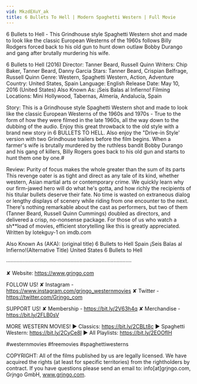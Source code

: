 ```yaml
---
vid: MkzdEXuY_ak
title: 6 Bullets To Hell | Modern Spaghetti Western | Full Movie
---
```


6 Bullets to Hell - This Grindhouse style Spaghetti Western shot and made to look like the classic European Westerns of the 1960s follows Billy Rodgers forced back to his old gun to hunt down outlaw Bobby Durango and gang after brutally murdering his wife.

6 Bullets to Hell (2016)
Director: Tanner Beard, Russell Quinn
Writers: Chip Baker, Tanner Beard, Danny Garcia
Stars: Tanner Beard, Crispian Belfrage, Russell Quinn
Genre: Western, Spaghetti Western, Action, Adventure
Country: United States, Spain
Language: English
Release Date: May 10, 2016 (United States)
Also Known As: ¡Seis Balas al Infierno!
Filming Locations: Mini Hollywood, Tabernas, Almería, Andalucía, Spain

Story:
This is a Grindhouse style Spaghetti Western shot and made to look like the classic European Westerns of the 1960s and 1970s - True to the form of how they were filmed in the late 1960s, all the way down to the dubbing of the audio. Enjoy this great throwback to the old style with a brand new story in 6 BULLETS TO HELL. Also enjoy the "Drive-in Style' version with two Grindhouse trailers before the film begins. When a farmer's wife is brutally murdered by the ruthless bandit Bobby Durango and his gang of killers, Billy Rogers goes back to his old gun and starts to hunt them one by one.#

Review:
Purity of focus makes the whole greater than the sum of its parts
This revenge oater is as tight and direct as any tale of its kind, whether western, Asian martial arts or contemporary crime. We quickly learn why our firm-jawed hero will do what he's gotta, and how richly the recipients of his titular bullets deserve their fate. No time is wasted on extraneous dialog or lengthy displays of scenery while riding from one encounter to the next. There's nothing remarkable about the cast as performers, but two of them (Tanner Beard, Russell Quinn Cummings) doubled as directors, and delivered a crisp, no-nonsense package. For those of us who watch a sh**load of movies, efficient storytelling like this is greatly appreciated. Written by lotekguy-1 on imdb.com

Also Known As (AKA):
(original title) 6 Bullets to Hell
Spain ¡Seis Balas al Infierno!(Alternative Title)
United States 6 Bullets to Hell

····················································································

✘ Website: https://www.grjngo.com

FOLLOW US!
✘ Instagram - https://www.instagram.com/grjngo_westernmovies
✘ Twitter - https://twitter.com/Grjngo_com

SUPPORT US!
✘ Membership - https://bit.ly/2V63h4q
✘ Merchandise - https://bit.ly/2FLB0sV

MORE WESTERN MOVIES! 
► Classics: https://bit.ly/2CBLt8c 
► Spaghetti Western: https://bit.ly/2CyCe8I 
► All Playlists: https://bit.ly/2EOOfIH 

#westernmovies #freemovies #spaghettiwesterns

COPYRIGHT: All of the films published by us are legally licensed. We have acquired the rights (at least for specific territories) from the rightholders by contract. If you have questions please send an email to: info[at]grjngo.com, Grjngo GmbH, www.grjngo.com.